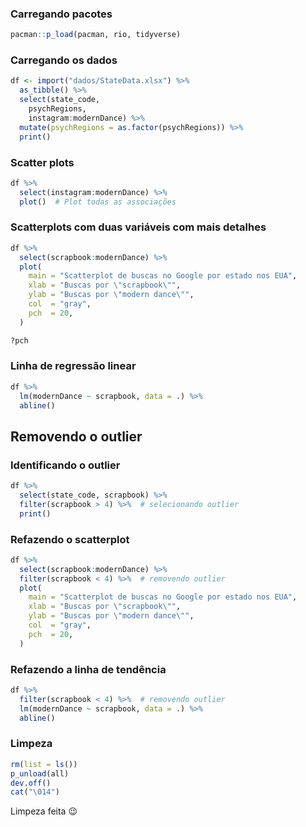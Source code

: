 ### Carregando pacotes

```r
pacman::p_load(pacman, rio, tidyverse)
```

### Carregando os dados

```r
df <- import("dados/StateData.xlsx") %>%
  as_tibble() %>%
  select(state_code, 
    psychRegions,
    instagram:modernDance) %>% 
  mutate(psychRegions = as.factor(psychRegions)) %>%
  print()
```

### Scatter plots

```r
df %>%
  select(instagram:modernDance) %>% 
  plot()  # Plot todas as associações
```

### Scatterplots com duas variáveis com mais detalhes
```r
df %>%
  select(scrapbook:modernDance) %>% 
  plot(
    main = "Scatterplot de buscas no Google por estado nos EUA",
    xlab = "Buscas por \"scrapbook\"",
    ylab = "Buscas por \"modern dance\"",
    col  = "gray",
    pch  = 20,
  )
```

```r
?pch
```

### Linha de regressão linear
```r
df %>%
  lm(modernDance ~ scrapbook, data = .) %>%
  abline()
```

## Removendo o outlier

### Identificando o outlier
```r
df %>%
  select(state_code, scrapbook) %>%
  filter(scrapbook > 4) %>%  # selecionando outlier
  print()
```

### Refazendo o scatterplot
```r
df %>%
  select(scrapbook:modernDance) %>% 
  filter(scrapbook < 4) %>%  # removendo outlier
  plot(
    main = "Scatterplot de buscas no Google por estado nos EUA",
    xlab = "Buscas por \"scrapbook\"",
    ylab = "Buscas por \"modern dance\"",
    col  = "gray",
    pch  = 20,
  )
```

### Refazendo a linha de tendência

```r
df %>%
  filter(scrapbook < 4) %>%  # removendo outlier
  lm(modernDance ~ scrapbook, data = .) %>%
  abline()
```

### Limpeza

```r
rm(list = ls()) 
p_unload(all)
dev.off()
cat("\014")
```

Limpeza feita 😉
